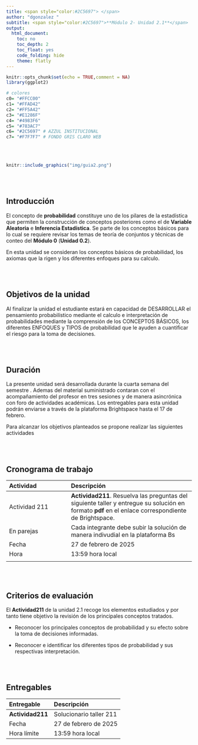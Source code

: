 ```yaml
---
title: <span style="color:#2C5697"> </span>  
author: "dgonzalez "
subtitle: <span style="color:#2C5697">**Módulo 2- Unidad 2.1**</span> 
output:
  html_document:
    toc: no
    toc_depth: 2
    toc_float: yes
    code_folding: hide
    theme: flatly
---
```




```r
knitr::opts_chunk$set(echo = TRUE,comment = NA)
library(ggplot2)

# colores
c0= "#FFCC00"
c1= "#FFAD42"
c2= "#FF5A42"
c3= "#E1286F"
c4= "#4983F6"
c5= "#783AC7"
c6= "#2C5697" # AZZUL INSTITUCIONAL
c7= "#F7F7F7" # FONDO GRIS CLARO WEB
```

<br/><br/>



```r
knitr::include_graphics("img/guia2.png")
```


<br/><br/>


## **Introducción**

El concepto de **probabilidad** constituye uno de los  pilares de la estadística que permiten la construcción de  conceptos posteriores como el de  **Variable Aleatoria** e **Inferencia Estadística**. Se parte de  los  conceptos básicos para lo cual se requiere revisar los temas de teoría de  conjuntos y técnicas de conteo del **Módulo 0** (**Unidad 0.2**). 

En esta unidad se consideran los conceptos básicos de probabilidad, los axiomas que la rigen y los diferentes enfoques para su calculo.

<br/><br/>

## **Objetivos de la unidad**

Al finalizar la  unidad el estudiante estará en capacidad de DESARROLLAR el pensamiento probabilístico mediante el calculo e interpretación de probabilidades mediante la  comprensión de los CONCEPTOS BÁSICOS, los diferentes ENFOQUES y TIPOS de probabilidad  que le ayuden a cuantificar el riesgo para la toma de decisiones.

<br/><br/>

## **Duración**

La presente  unidad será desarrollada durante la  cuarta semana del semestre . Ademas del material suministrado  contaran con el acompañamiento del profesor en tres sesiones y de manera asincrónica con  foro de actividades académicas. Los entregables para esta unidad podrán enviarse a través de la plataforma Brightspace hasta el  17 de febrero.

Para alcanzar los objetivos planteados se propone realizar las siguientes actividades

<br/><br/>

## **Cronograma de trabajo**


|Actividad      | Descripción                    | 
|:--------------|:-----------------------------  |
| Actividad 211 | **Actividad211**.  Resuelva las preguntas del siguiente  taller y entregue su solución  en formato **pdf**  en el enlace correspondiente de Brightspace.|
| En parejas    | Cada integrante debe subir la solución de manera indivudial en la plataforma  Bs  | 
|Fecha  |  27 de febrero de 2025 |
|Hora   |  13:59 hora local     |
|||

<br/><br/>

## **Criterios de evaluación**

El **Actividad211** de la unidad 2.1 recoge los elementos estudiados y por tanto  tiene objetivo la revisión de los principales conceptos tratados.

+ Reconocer los principales conceptos de  probabilidad y su efecto sobre la toma de decisiones informadas.

+ Reconocer e identificar los diferentes tipos de probabilidad  y sus respectivas interpretación.
	
	
<br/><br/>

## **Entregables** 

| Entregable |  Descripción                    |
|:--------------|:-----------------------------|
| **Actividad211**    | Solucionario taller 211 | 
| Fecha           | 27 de febrero de 2025 | 
|Hora límite      | 13:59  hora  local |
 
<br/><br/><br/><br/>

